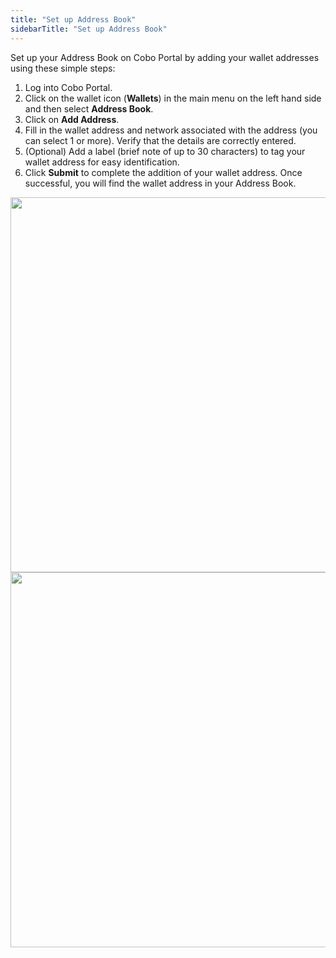 ```yaml
---
title: "Set up Address Book"
sidebarTitle: "Set up Address Book"
---
```


Set up your Address Book on Cobo Portal by adding your wallet addresses using these simple steps:

1. Log into Cobo Portal.
2. Click on the wallet icon (**Wallets**) in the main menu on the left hand side and then select **Address Book**.
3. Click on **Add Address**.
4. Fill in the wallet address and network associated with the address (you can select 1 or more). Verify that the details are correctly entered.
5. (Optional) Add a label (brief note of up to 30 characters) to tag your wallet address for easy identification.
6. Click **Submit** to complete the addition of your wallet address. Once successful, you will find the wallet address in your Address Book.

<img src="/images/1.png" width="700" height="600"/>

<img src="/images/2.png" width="700" height="600"/>